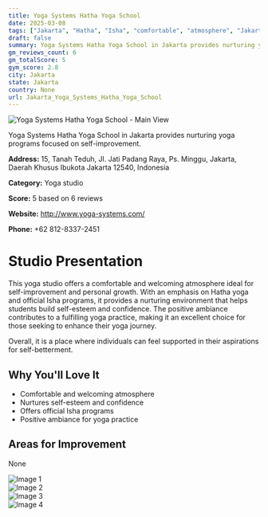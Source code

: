 ```yaml
---
title: Yoga Systems Hatha Yoga School
date: 2025-03-08
tags: ["Jakarta", "Hatha", "Isha", "comfortable", "atmosphere", "Jakarta"]  
draft: false
summary: Yoga Systems Hatha Yoga School in Jakarta provides nurturing yoga programs focused on self-improvement.
gm_reviews_count: 6
gm_totalScore: 5
gym_score: 2.8
city: Jakarta
state: Jakarta
country: None
url: Jakarta_Yoga_Systems_Hatha_Yoga_School
---
```


<div className="aspect-[16/9] relative my-8">
  <img 
    src="https://lh5.googleusercontent.com/p/AF1QipP0LztiB7HK05S5J1ImfupOGOWig5he_C20PJZY=w1920-h1080-k-no"
    alt="Yoga Systems Hatha Yoga School - Main View"
    className="object-cover absolute inset-0 w-full h-full rounded-lg"
  />
</div>

Yoga Systems Hatha Yoga School in Jakarta provides nurturing yoga programs focused on self-improvement.

**Address:** 15, Tanah Teduh, Jl. Jati Padang Raya, Ps. Minggu, Jakarta, Daerah Khusus Ibukota Jakarta 12540, Indonesia

**Category:** Yoga studio

**Score:** 5 based on 6 reviews

**Website:** http://www.yoga-systems.com/

**Phone:** +62 812-8337-2451

# Studio Presentation

This yoga studio offers a comfortable and welcoming atmosphere ideal for self-improvement and personal growth. With an emphasis on Hatha yoga and official Isha programs, it provides a nurturing environment that helps students build self-esteem and confidence. The positive ambiance contributes to a fulfilling yoga practice, making it an excellent choice for those seeking to enhance their yoga journey.

Overall, it is a place where individuals can feel supported in their aspirations for self-betterment.

## Why You'll Love It

- Comfortable and welcoming atmosphere
- Nurtures self-esteem and confidence
- Offers official Isha programs
- Positive ambiance for yoga practice

## Areas for Improvement

None

<div className="grid grid-cols-1 xl:grid-cols-2 gap-4 my-8">
<div className="aspect-[4/3] relative"><img src="https://lh3.googleusercontent.com/p/AF1QipMLtmU8TgAlbGszWPfRs0hdraYazk7ZbM4Fay4x=w1920-h1080-k-no" alt="Image 1" className="object-cover absolute inset-0 w-full h-full rounded-lg" /></div>
<div className="aspect-[4/3] relative"><img src="https://lh5.googleusercontent.com/p/AF1QipO87q5vHHtvgL53AtvsZh-W7kcvan1KI9ilZVVG=w1920-h1080-k-no" alt="Image 2" className="object-cover absolute inset-0 w-full h-full rounded-lg" /></div>
<div className="aspect-[4/3] relative"><img src="https://lh5.googleusercontent.com/p/AF1QipNW4PJtEPPflsPQ4sP4VyXAhYgz_UGUXma6ew7M=w1920-h1080-k-no" alt="Image 3" className="object-cover absolute inset-0 w-full h-full rounded-lg" /></div>
<div className="aspect-[4/3] relative"><img src="https://lh5.googleusercontent.com/p/AF1QipMurVq8PYYBf9MPjkxFs3UhPhUEEeULLpWlILN-=w1920-h1080-k-no" alt="Image 4" className="object-cover absolute inset-0 w-full h-full rounded-lg" /></div>
</div>